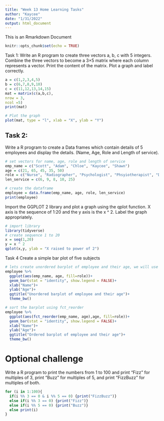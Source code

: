 ```yaml
---
title: "Week 13 Home Learning Tasks"
author: "Kaycee"
date: "1/31/2022"
output: html_document
---
```

This is an Rmarkdown Document

```r
knitr::opts_chunk$set(echo = TRUE)
```
Task 1:
Write an R program to create three vectors a, b, c with 5
integers. Combine the three vectors to become a 3×5 matrix
where each column represents a vector. Print the content of
the matrix. Plot a graph and label correctly.

```r
a = c(1,2,3,4,5)
b = c(6,7,8,9,10)
c = c(11,12,13,14,15)
mat = matrix(c(a,b,c),
nrow = 3,
ncol =5)
print(mat)

# Plot the graph
plot(mat, type = "l", xlab = "X", ylab = "Y")

```

## Task 2:
Write a R program to create a Data frames which contain
details of 5 employees and display the details. (Name, Age,
Role and Length of service).



```r
# set vectors for name, age, role and length of service
emp_name = c("Scott", "Adam", "Chloe", "Kaycee", "Shawn")
age = c(21, 65, 45, 35, 50)
role = c("Nurse", "Radiographer", "Psychologist", "Phsyiotherapist", "Doctor")
len_service = c(6, 9, 8, 10, 25)

# create the dataframe 
employee = data.frame(emp_name, age, role, len_service)
print(employee)

```

Import the GGPLOT 2 library and plot a graph using the qplot
function. X axis is the sequence of 1:20 and the y axis is the x ^
2. Label the graph appropriately.

```r
# import library 
library(tidyverse)
# create sequence 1 to 20
x = seq(1,20)
y = x ^ 2
qplot(x,y, ylab = "X raised to power of 2")
```

Task 4
Create a simple bar plot of five subjects

```r
# lets create unordered barplot of employee and their age, we will use their role to fill the bar
employee %>% 
  ggplot(aes(emp_name, age, fill=role))+
  geom_bar(stat = "identity", show.legend = FALSE)+
  xlab("Name")+
  ylab("Age")+
  ggtitle("Unordered barplot of employee and their age")+
  theme_bw()
```

```r
# sort the barplot using fct_reorder
employee %>% 
  ggplot(aes(fct_reorder(emp_name, age),age, fill=role))+
  geom_bar(stat = "identity", show.legend = FALSE)+
  xlab("Name")+
  ylab("Age")+
  ggtitle("Ordered barplot of employee and their age")+
  theme_bw()
```

# Optional challenge

Write a R program to print the numbers from 1 to 100
and print "Fizz" for multiples of 3, print "Buzz" for
multiples of 5, and print "FizzBuzz" for multiples of
both.
```r
for (i in 1:100){
  if(i %% 3 == 0 & i %% 5 == 0) {print("FizzBuzz")}
  else if(i %% 3 == 0) {print("Fizz")}
  else if(i %% 5 == 0) {print("Buzz")}
  else print(i)
}
```










